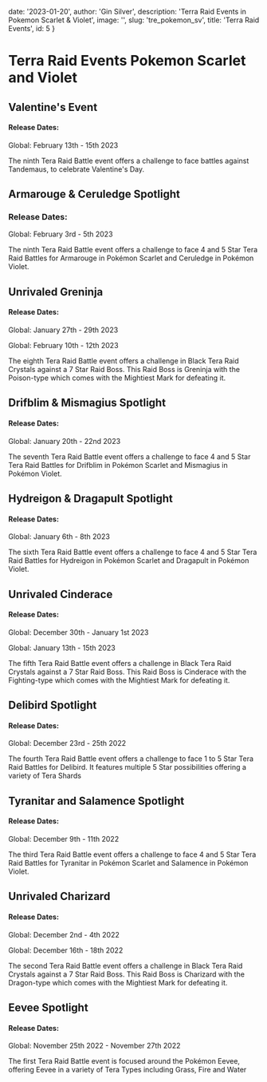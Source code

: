   date: '2023-01-20',
  author: 'Gin Silver',
  description: 'Terra Raid Events in Pokemon Scarlet & Violet',
  image: '',
  slug: 'tre_pokemon_sv',
  title: 'Terra Raid Events',
  id: 5
}

# Terra Raid Events Pokemon Scarlet and Violet

## Valentine's Event
#### Release Dates:
Global: February 13th - 15th 2023

The ninth Tera Raid Battle event offers a challenge to face battles against Tandemaus, to celebrate Valentine's Day.

## Armarouge & Ceruledge Spotlight
### Release Dates:
Global: February 3rd - 5th 2023

The ninth Tera Raid Battle event offers a challenge to face 4 and 5 Star Tera Raid Battles for Armarouge in Pokémon Scarlet and Ceruledge in Pokémon Violet.

## Unrivaled Greninja
#### Release Dates:
Global: January 27th - 29th 2023

Global: February 10th - 12th 2023

The eighth Tera Raid Battle event offers a challenge in Black Tera Raid Crystals against a 7 Star Raid Boss. This Raid Boss is Greninja with the Poison-type which comes with the Mightiest Mark for defeating it.

## Drifblim & Mismagius Spotlight
#### Release Dates:
Global: January 20th - 22nd 2023

The seventh Tera Raid Battle event offers a challenge to face 4 and 5 Star Tera Raid Battles for Drifblim in Pokémon Scarlet and Mismagius in Pokémon Violet.

## Hydreigon & Dragapult Spotlight
#### Release Dates:
Global: January 6th - 8th 2023

The sixth Tera Raid Battle event offers a challenge to face 4 and 5 Star Tera Raid Battles for Hydreigon in Pokémon Scarlet and Dragapult in Pokémon Violet.

## Unrivaled Cinderace
#### Release Dates:
Global: December 30th - January 1st 2023

Global: January 13th - 15th 2023

The fifth Tera Raid Battle event offers a challenge in Black Tera Raid Crystals against a 7 Star Raid Boss. This Raid Boss is Cinderace with the Fighting-type which comes with the Mightiest Mark for defeating it.

## Delibird Spotlight
#### Release Dates:
Global: December 23rd - 25th 2022

The fourth Tera Raid Battle event offers a challenge to face 1 to 5 Star Tera Raid Battles for Delibird. It features multiple 5 Star possibilities offering a variety of Tera Shards

## Tyranitar and Salamence Spotlight
#### Release Dates:
Global: December 9th - 11th 2022

The third Tera Raid Battle event offers a challenge to face 4 and 5 Star Tera Raid Battles for Tyranitar in Pokémon Scarlet and Salamence in Pokémon Violet.

## Unrivaled Charizard
#### Release Dates:
Global: December 2nd - 4th 2022

Global: December 16th - 18th 2022

The second Tera Raid Battle event offers a challenge in Black Tera Raid Crystals against a 7 Star Raid Boss. This Raid Boss is Charizard with the Dragon-type which comes with the Mightiest Mark for defeating it.

## Eevee Spotlight
#### Release Dates:
Global: November 25th 2022 - November 27th 2022

The first Tera Raid Battle event is focused around the Pokémon Eevee, offering Eevee in a variety of Tera Types including Grass, Fire and Water